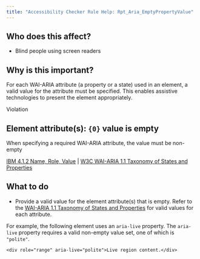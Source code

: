 ```yaml
---
title: "Accessibility Checker Rule Help: Rpt_Aria_EmptyPropertyValue"
---
```


<div className="toolHelp">
<Row>
<Column colLg={5} colMd={3} colSm={4} className="toolLeft">

## Who does this affect?

 * Blind people using screen readers

## Why is this important?

For each WAI-ARIA attribute (a property or a state) used in an element, a valid value for the attribute must be specified. This enables assistive technologies to present the element appropriately.

</Column>
<Column colLg={11} colMd={5} colSm={4} className="toolMain">

<div id="locLevel" className="level-violation">Violation</div>

## Element attribute(s): `{0}` value is empty
When specifying a required WAI-ARIA attribute, the value must be non-empty

[IBM 4.1.2 Name, Role, Value](http://www.ibm.com/able/guidelines/ci162/name_role_value.html) | [W3C WAI-ARIA 1.1 Taxonomy of States and Properties](https://www.w3.org/TR/wai-aria-1.1/#state_prop_taxonomy)

<div id="locSnippet"></div>

## What to do

 * Provide a valid value for the element attribute(s) that is empty. Refer to the [WAI-ARIA 1.1 Taxonomy of States and Properties](https://www.w3.org/TR/wai-aria-1.1/#state_prop_taxonomy) for valid values for each attribute.

For example, the following element uses an `aria-live` property. The `aria-live` property requires a valid non-empty value set, one of which is `"polite"`.

```
<div role="range" aria-live="polite">Live region content.</div>
```

</Column>
</Row>
</div>

